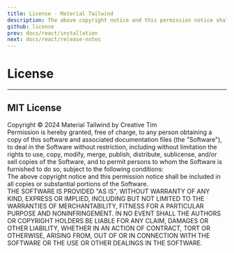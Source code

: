 ```yaml
---
title: License - Material Tailwind
description: The above copyright notice and this permission notice shall be included in all copies or substantial portions of the Software when using Material Tailwind.
github: license
prev: docs/react/installation
next: docs/react/release-notes
---
```


# License

---

## MIT License

Copyright &copy; 2024 Material Tailwind by <Link href="https://www.creative-tim.com/?ref=material-tailwind" target="_blank">Creative Tim</Link>
<br />
Permission is hereby granted, free of charge, to any person obtaining a copy of this software and associated documentation files (the "Software"), to deal in the Software without restriction, including without limitation the rights to use, copy, modify, merge, publish, distribute, sublicense, and/or sell copies of the Software, and to permit persons to whom the Software is furnished to do so, subject to the following conditions:
<br />
The above copyright notice and this permission notice shall be included in all copies or substantial portions of the Software.
<br />
THE SOFTWARE IS PROVIDED "AS IS", WITHOUT WARRANTY OF ANY KIND, EXPRESS OR IMPLIED, INCLUDING BUT NOT LIMITED TO THE WARRANTIES OF MERCHANTABILITY, FITNESS FOR A PARTICULAR PURPOSE AND NONINFRINGEMENT. IN NO EVENT SHALL THE AUTHORS OR COPYRIGHT HOLDERS BE LIABLE FOR ANY CLAIM, DAMAGES OR OTHER LIABILITY, WHETHER IN AN ACTION OF CONTRACT, TORT OR OTHERWISE, ARISING FROM, OUT OF OR IN CONNECTION WITH THE SOFTWARE OR THE USE OR OTHER DEALINGS IN THE SOFTWARE.



